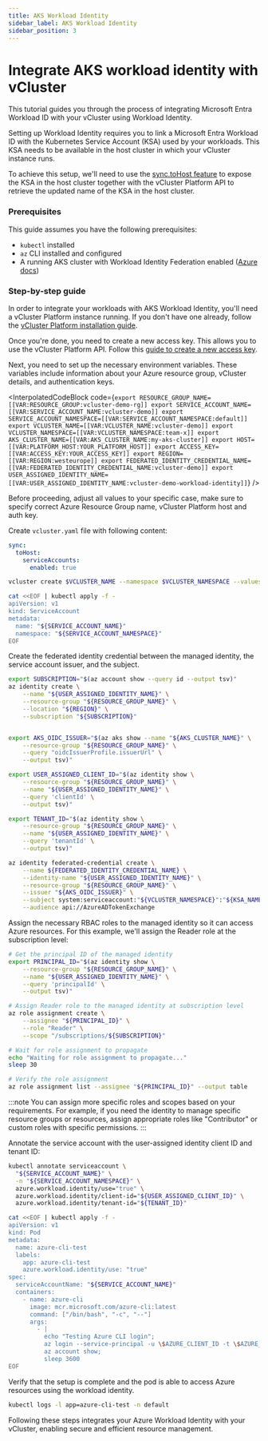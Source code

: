 ```yaml
---
title: AKS Workload Identity
sidebar_label: AKS Workload Identity
sidebar_position: 3
---
```




<ProAdmonition/>

# Integrate AKS workload identity with vCluster

This tutorial guides you through the process of integrating Microsoft Entra Workload ID with your vCluster using Workload Identity.

Setting up Workload Identity requires you to link a Microsoft Entra Workload ID with the Kubernetes Service Account (KSA) used by your workloads.
This KSA needs to be available in the host cluster in which your vCluster instance runs.

To achieve this setup, we'll need to use the [sync.toHost feature][sync-toHost-docs] to expose the KSA in the host cluster together with the vCluster Platform API to retrieve the updated name of the KSA in the host cluster.

### Prerequisites

This guide assumes you have the following prerequisites:
- `kubectl` installed
- `az` CLI installed and configured
- A running AKS cluster with Workload Identity Federation enabled ([Azure docs][azure-aks-workload-identity])

### Step-by-step guide

<Flow>

<Step title="Start vCluster Platform and create an access key">

In order to integrate your workloads with AKS Workload Identity, you'll need a vCluster Platform instance running.
If you don't have one already, follow the [vCluster Platform installation guide][vcluster-platform-install-link].

Once you're done, you need to create a new access key. This allows you to use the vCluster Platform API.
Follow this [guide to create a new access key][access-key-link].
</Step>

<Step title="Set Up Variables">
Next, you need to set up the necessary environment variables. These variables include information about your Azure resource group, vCluster details, and authentication keys.

<InterpolatedCodeBlock
  code={`export RESOURCE_GROUP_NAME=[[VAR:RESOURCE_GROUP:vcluster-demo-rg]]
export SERVICE_ACCOUNT_NAME=[[VAR:SERVICE_ACCOUNT_NAME:vcluster-demo]]
export SERVICE_ACCOUNT_NAMESPACE=[[VAR:SERVICE_ACCOUNT_NAMESPACE:default]]
export VCLUSTER_NAME=[[VAR:VCLUSTER_NAME:vcluster-demo]]
export VCLUSTER_NAMESPACE=[[VAR:VCLUSTER_NAMESPACE:team-x]]
export AKS_CLUSTER_NAME=[[VAR:AKS_CLUSTER_NAME:my-aks-cluster]]
export HOST=[[VAR:PLATFORM_HOST:YOUR_PLATFORM_HOST]]
export ACCESS_KEY=[[VAR:ACCESS_KEY:YOUR_ACCESS_KEY]]
export REGION=[[VAR:REGION:westeurope]]
export FEDERATED_IDENTITY_CREDENTIAL_NAME=[[VAR:FEDERATED_IDENTITY_CREDENTIAL_NAME:vcluster-demo]]
export USER_ASSIGNED_IDENTITY_NAME=[[VAR:USER_ASSIGNED_IDENTITY_NAME:vcluster-demo-workload-identity]]`}
/>

Before proceeding, adjust all values to your specific case, make sure to specify correct Azure Resource Group name, vCluster Platform host and auth key.
</Step>

<Step title="Create vCluster Configuration">

Create `vcluster.yaml` file with following content:

```yaml
sync:
  toHost:
    serviceAccounts:
      enabled: true
```

</Step>

<Step title="Deploy vCluster">

```bash
vcluster create $VCLUSTER_NAME --namespace $VCLUSTER_NAMESPACE --values vcluster.yaml
```

</Step>

<Step title="Create a Service account">

```bash
cat <<EOF | kubectl apply -f -
apiVersion: v1
kind: ServiceAccount
metadata:
  name: "${SERVICE_ACCOUNT_NAME}"
  namespace: "${SERVICE_ACCOUNT_NAMESPACE}"
EOF
```

</Step>

<Step title="Read ServiceAccount name From vCluster Platform API">

<GetResourceName />

</Step>

<Step title="Create the managed identity and the federated identity credential">

Create the federated identity credential between the managed identity, the service account issuer, and the subject.

```bash
export SUBSCRIPTION="$(az account show --query id --output tsv)"
az identity create \
    --name "${USER_ASSIGNED_IDENTITY_NAME}" \
    --resource-group "${RESOURCE_GROUP_NAME}" \
    --location "${REGION}" \
    --subscription "${SUBSCRIPTION}"


export AKS_OIDC_ISSUER="$(az aks show --name "${AKS_CLUSTER_NAME}" \
    --resource-group "${RESOURCE_GROUP_NAME}" \
    --query "oidcIssuerProfile.issuerUrl" \
    --output tsv)"

export USER_ASSIGNED_CLIENT_ID="$(az identity show \
    --resource-group "${RESOURCE_GROUP_NAME}" \
    --name "${USER_ASSIGNED_IDENTITY_NAME}" \
    --query 'clientId' \
    --output tsv)"

export TENANT_ID="$(az identity show \
    --resource-group "${RESOURCE_GROUP_NAME}" \
    --name "${USER_ASSIGNED_IDENTITY_NAME}" \
    --query 'tenantId' \
    --output tsv)"

az identity federated-credential create \
    --name ${FEDERATED_IDENTITY_CREDENTIAL_NAME} \
    --identity-name "${USER_ASSIGNED_IDENTITY_NAME}" \
    --resource-group "${RESOURCE_GROUP_NAME}" \
    --issuer "${AKS_OIDC_ISSUER}" \
    --subject system:serviceaccount:"${VCLUSTER_NAMESPACE}":"${KSA_NAME}" \
    --audience api://AzureADTokenExchange
```

</Step>

<Step title="Assign RBAC permissions to the managed identity">

Assign the necessary RBAC roles to the managed identity so it can access Azure resources. For this example, we'll assign the Reader role at the subscription level:

```bash
# Get the principal ID of the managed identity
export PRINCIPAL_ID="$(az identity show \
    --resource-group "${RESOURCE_GROUP_NAME}" \
    --name "${USER_ASSIGNED_IDENTITY_NAME}" \
    --query 'principalId' \
    --output tsv)"

# Assign Reader role to the managed identity at subscription level
az role assignment create \
    --assignee "${PRINCIPAL_ID}" \
    --role "Reader" \
    --scope "/subscriptions/${SUBSCRIPTION}"

# Wait for role assignment to propagate
echo "Waiting for role assignment to propagate..."
sleep 30

# Verify the role assignment
az role assignment list --assignee "${PRINCIPAL_ID}" --output table
```

:::note
You can assign more specific roles and scopes based on your requirements. For example, if you need the identity to manage specific resource groups or resources, assign appropriate roles like "Contributor" or custom roles with specific permissions.
:::

</Step>

<Step title="Annotating the Service Account">
Annotate the service account with the user-assigned identity client ID and tenant ID:

```bash
kubectl annotate serviceaccount \
  "${SERVICE_ACCOUNT_NAME}" \
  -n "${SERVICE_ACCOUNT_NAMESPACE}" \
  azure.workload.identity/use="true" \
  azure.workload.identity/client-id="${USER_ASSIGNED_CLIENT_ID}" \
  azure.workload.identity/tenant-id="${TENANT_ID}"
```

</Step>

<Step title="Deploy an application">

```bash
cat <<EOF | kubectl apply -f -
apiVersion: v1
kind: Pod
metadata:
  name: azure-cli-test
  labels:
    app: azure-cli-test
    azure.workload.identity/use: "true"
spec:
  serviceAccountName: "${SERVICE_ACCOUNT_NAME}"
  containers:
    - name: azure-cli
      image: mcr.microsoft.com/azure-cli:latest
      command: ["/bin/bash", "-c", "--"]
      args:
        - |
          echo "Testing Azure CLI login";
          az login --service-principal -u \$AZURE_CLIENT_ID -t \$AZURE_TENANT_ID --federated-token \$(cat \$AZURE_FEDERATED_TOKEN_FILE);
          az account show;
          sleep 3600
EOF
```

</Step>

<Step title="Verify the Setup">

Verify that the setup is complete and the pod is able to access Azure resources using the workload identity.

```bash
kubectl logs -l app=azure-cli-test -n default
```

Following these steps integrates your Azure Workload Identity with your vCluster, enabling secure and efficient resource management.

</Step>
</Flow>

[vcluster-platform-install-link]: /platform/install/quick-start-guide
[access-key-link]: /platform/administer/users-permissions/access-keys
[azure-aks-workload-identity]: https://learn.microsoft.com/en-us/azure/aks/workload-identity-overview
[sync-toHost-docs]: ../../configure/vcluster-yaml/sync/to-host/README.mdx
